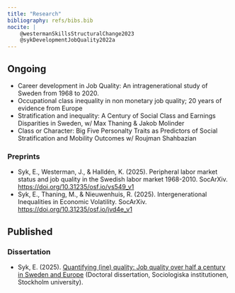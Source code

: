```yaml
---
title: "Research"
bibliography: refs/bibs.bib
nocite: |
    @westermanSkillsStructuralChange2023
    @sykDevelopmentJobQuality2022a
---
```


## Ongoing

* Career development in Job Quality: An intragenerational study of Sweden from 1968 to 2020. 
* Occupational class inequality in non monetary job quality; 20 years of evidence from Europe
* Stratification and inequality: A Century of Social Class and Earnings Disparities in Sweden, w/ Max Thaning & Jakob Molinder
* Class or Character: Big Five Personalty Traits as Predictors of Social Stratification and Mobility Outcomes w/ Roujman Shahbazian 

### Preprints
* Syk, E., Westerman, J., & Halldén, K. (2025). Peripheral labor market status and job quality in the Swedish labor market 1968-2010. SocArXiv. [https://doi.org/10.31235/osf.io/vs549_v1](https://doi.org/10.31235/osf.io/vs549_v1)
* Syk, E., Thaning, M., & Nieuwenhuis, R. (2025). Intergenerational Inequalities in Economic Volatility. SocArXiv. [ https://doi.org/10.31235/osf.io/jvd4e_v1 ]( https://doi.org/10.31235/osf.io/jvd4e_v1 )

## Published

::: {#refs}
:::

### Dissertation
* Syk, E. (2025). [Quantifying (ine) quality: Job quality over half a century in Sweden and Europe](https://www.diva-portal.org/smash/record.jsf?pid=diva2%3A1938827) (Doctoral dissertation, Sociologiska institutionen, Stockholm university). 
